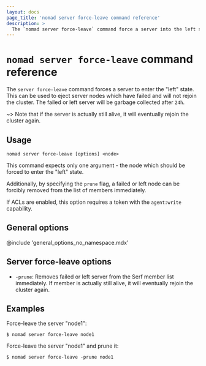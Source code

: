 ```yaml
---
layout: docs
page_title: 'nomad server force-leave command reference'
description: >
  The `nomad server force-leave` command force a server into the left state so that you can eject server nodes that have failed.
---
```


# `nomad server force-leave` command reference

The `server force-leave` command forces a server to enter the "left" state.
This can be used to eject server nodes which have failed and will not rejoin
the cluster. The failed or left server will be garbage collected after `24h`.

~> Note that if the server is actually still alive, it will
eventually rejoin the cluster again.

## Usage

```plaintext
nomad server force-leave [options] <node>
```

This command expects only one argument - the node which should be forced
to enter the "left" state.

Additionally, by specifying the `prune` flag, a failed or left node can be forcibly removed
from the list of members immediately.

If ACLs are enabled, this option requires a token with the `agent:write`
capability.

## General options

@include 'general_options_no_namespace.mdx'

## Server force-leave options

- `-prune`: Removes failed or left server from the Serf member list immediately.
	If member is actually still alive, it will eventually rejoin the cluster again.

## Examples

Force-leave the server "node1":

```shell-session
$ nomad server force-leave node1

```

Force-leave the server "node1" and prune it:

```shell-session
$ nomad server force-leave -prune node1

```
